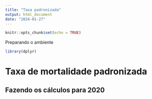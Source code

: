 ```yaml
---
title: "Taxa padronizada"
output: html_document
date: "2024-01-27"
---
```


```r
knitr::opts_chunk$set(echo = TRUE)
```

Preparando o ambiente

```r

library(dplyr)

```


# Taxa de mortalidade padronizada 

## Fazendo os cálculos para 2020



```r



```

